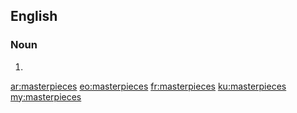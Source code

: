 ==English==

===Noun===
{{head|en|plural}}

# {{plural of|masterpiece|lang=en}}

[[ar:masterpieces]]
[[eo:masterpieces]]
[[fr:masterpieces]]
[[ku:masterpieces]]
[[my:masterpieces]]